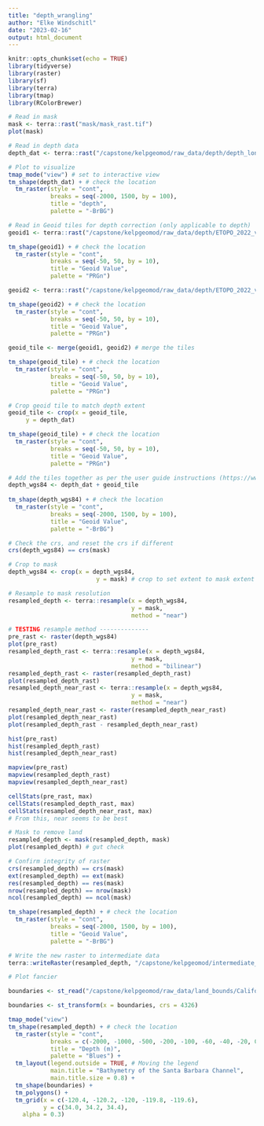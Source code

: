 ```yaml
---
title: "depth_wrangling"
author: "Elke Windschitl"
date: "2023-02-16"
output: html_document
---
```


```r
knitr::opts_chunk$set(echo = TRUE)
library(tidyverse)
library(raster)
library(sf)
library(terra)
library(tmap)
library(RColorBrewer)
```

```r
# Read in mask
mask <- terra::rast("mask/mask_rast.tif")
plot(mask)
```

```r
# Read in depth data
depth_dat <- terra::rast("/capstone/kelpgeomod/raw_data/depth/depth_long.tiff")

# Plot to visualize
tmap_mode("view") # set to interactive view
tm_shape(depth_dat) + # check the location
  tm_raster(style = "cont",
            breaks = seq(-2000, 1500, by = 100),
            title = "depth",
            palette = "-BrBG") 
```

```r
# Read in Geoid tiles for depth correction (only applicable to depth)
geoid1 <- terra::rast("/capstone/kelpgeomod/raw_data/depth/ETOPO_2022_v1_15s_N45W135_geoid.tif") # left tile

tm_shape(geoid1) + # check the location
  tm_raster(style = "cont",
            breaks = seq(-50, 50, by = 10),
            title = "Geoid Value",
            palette = "PRGn") 

geoid2 <- terra::rast("/capstone/kelpgeomod/raw_data/depth/ETOPO_2022_v1_15s_N45W120_geoid.tif") # right tile

tm_shape(geoid2) + # check the location
  tm_raster(style = "cont",
            breaks = seq(-50, 50, by = 10),
            title = "Geoid Value",
            palette = "PRGn") 

geoid_tile <- merge(geoid1, geoid2) # merge the tiles

tm_shape(geoid_tile) + # check the location
  tm_raster(style = "cont",
            breaks = seq(-50, 50, by = 10),
            title = "Geoid Value",
            palette = "PRGn")

# Crop geoid tile to match depth extent
geoid_tile <- crop(x = geoid_tile,
     y = depth_dat)

tm_shape(geoid_tile) + # check the location
  tm_raster(style = "cont",
            breaks = seq(-50, 50, by = 10),
            title = "Geoid Value",
            palette = "PRGn")

# Add the tiles together as per the user guide instructions (https://www.ngdc.noaa.gov/mgg/global/relief/ETOPO2022/docs/1.2%20ETOPO%202022%20User%20Guide.pdf)
depth_wgs84 <- depth_dat + geoid_tile
  
tm_shape(depth_wgs84) + # check the location
  tm_raster(style = "cont",
            breaks = seq(-2000, 1500, by = 100),
            title = "Geoid Value",
            palette = "-BrBG") 
```

```r
# Check the crs, and reset the crs if different
crs(depth_wgs84) == crs(mask)

# Crop to mask
depth_wgs84 <- crop(x = depth_wgs84,
                         y = mask) # crop to set extent to mask extent

# Resample to mask resolution
resampled_depth <- terra::resample(x = depth_wgs84,
                                   y = mask,
                                   method = "near")
```


```r
# TESTING resample method --------------
pre_rast <- raster(depth_wgs84)
plot(pre_rast)
resampled_depth_rast <- terra::resample(x = depth_wgs84,
                                   y = mask,
                                   method = "bilinear")
resampled_depth_rast <- raster(resampled_depth_rast)
plot(resampled_depth_rast)
resampled_depth_near_rast <- terra::resample(x = depth_wgs84,
                                   y = mask,
                                   method = "near")
resampled_depth_near_rast <- raster(resampled_depth_near_rast)
plot(resampled_depth_near_rast)
plot(resampled_depth_rast - resampled_depth_near_rast)

hist(pre_rast)
hist(resampled_depth_rast)
hist(resampled_depth_near_rast)

mapview(pre_rast)
mapview(resampled_depth_rast)
mapview(resampled_depth_near_rast)

cellStats(pre_rast, max)
cellStats(resampled_depth_rast, max)
cellStats(resampled_depth_near_rast, max)
# From this, near seems to be best
```

```r
# Mask to remove land
resampled_depth <- mask(resampled_depth, mask)
plot(resampled_depth) # gut check

# Confirm integrity of raster
crs(resampled_depth) == crs(mask)
ext(resampled_depth) == ext(mask)
res(resampled_depth) == res(mask)
nrow(resampled_depth) == nrow(mask)
ncol(resampled_depth) == ncol(mask)

tm_shape(resampled_depth) + # check the location
  tm_raster(style = "cont",
            breaks = seq(-2000, 1500, by = 100),
            title = "Geoid Value",
            palette = "-BrBG")
```


```r
# Write the new raster to intermediate data
terra::writeRaster(resampled_depth, "/capstone/kelpgeomod/intermediate_data/depth/SBC_depth.tif", filetype = "GTiff", overwrite = TRUE)
```

```r
# Plot fancier

boundaries <- st_read("/capstone/kelpgeomod/raw_data/land_bounds/California_County_Boundaries/cnty19_1.shp") 

boundaries <- st_transform(x = boundaries, crs = 4326)

tmap_mode("view")
tm_shape(resampled_depth) + # check the location
  tm_raster(style = "cont",
            breaks = c(-2000, -1000, -500, -200, -100, -60, -40, -20, 0),
            title = "Depth (m)",
            palette = "Blues") +
  tm_layout(legend.outside = TRUE, # Moving the legend
            main.title = "Bathymetry of the Santa Barbara Channel",
            main.title.size = 0.8) +
  tm_shape(boundaries) +
  tm_polygons() +
  tm_grid(x = c(-120.4, -120.2, -120, -119.8, -119.6),
          y = c(34.0, 34.2, 34.4),
    alpha = 0.3) 
```


